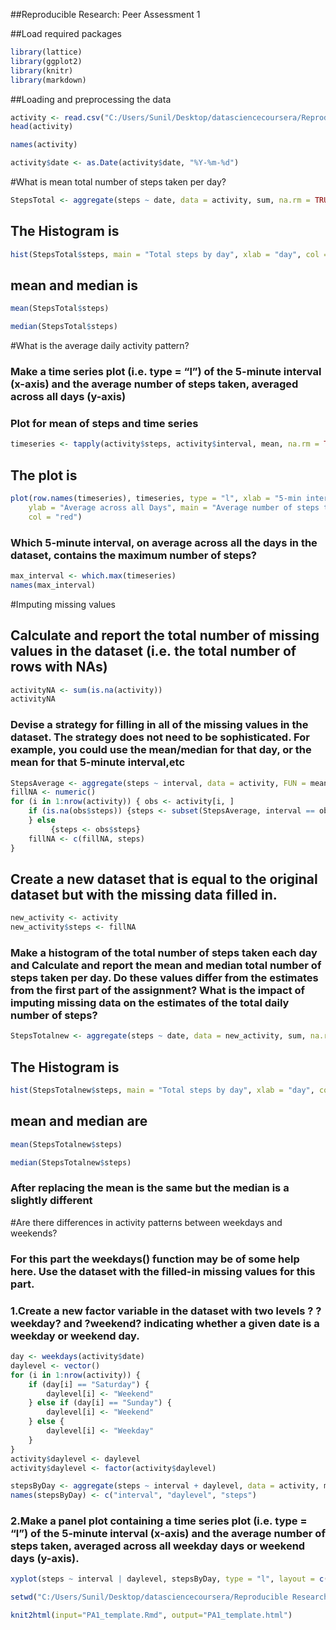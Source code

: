 ##Reproducible Research: Peer Assessment 1

##Load required packages
```r

library(lattice)
library(ggplot2)
library(knitr)
library(markdown)

```
##Loading and preprocessing the data

```r
activity <- read.csv("C:/Users/Sunil/Desktop/datasciencecoursera/Reproducible Research/data/activity.csv", colClasses = c("numeric", "character","numeric"))
head(activity)

```
```r
names(activity)

```
```r
activity$date <- as.Date(activity$date, "%Y-%m-%d")

```
#What is mean total number of steps taken per day?

```r
StepsTotal <- aggregate(steps ~ date, data = activity, sum, na.rm = TRUE)

```
## The Histogram is

```r
hist(StepsTotal$steps, main = "Total steps by day", xlab = "day", col = "blue")
```

## mean and median is

```r
mean(StepsTotal$steps)
```
```r
median(StepsTotal$steps)
```

#What is the average daily activity pattern?

### Make a time series plot (i.e. type = “l”) of the 5-minute interval (x-axis) and the average number of steps taken, averaged across all days (y-axis)

### Plot for mean of steps and time series

```r
timeseries <- tapply(activity$steps, activity$interval, mean, na.rm = TRUE)
```
## The plot is

```r
plot(row.names(timeseries), timeseries, type = "l", xlab = "5-min interval", 
    ylab = "Average across all Days", main = "Average number of steps taken", 
    col = "red")
```

### Which 5-minute interval, on average across all the days in the dataset, contains the maximum number of steps?

```r
max_interval <- which.max(timeseries)
names(max_interval)
```
#Imputing missing values

## Calculate and report the total number of missing values in the dataset (i.e. the total number of rows with NAs)

```r
activityNA <- sum(is.na(activity))
activityNA
```
### Devise a strategy for filling in all of the missing values in the dataset. The strategy does not need to be sophisticated. For example, you could use the mean/median for that day, or the mean for that 5-minute interval,etc

```r
StepsAverage <- aggregate(steps ~ interval, data = activity, FUN = mean)
fillNA <- numeric()
for (i in 1:nrow(activity)) { obs <- activity[i, ]
    if (is.na(obs$steps)) {steps <- subset(StepsAverage, interval == obs$interval)$steps
    } else
         {steps <- obs$steps}
    fillNA <- c(fillNA, steps)
}
```
## Create a new dataset that is equal to the original dataset but with the missing data filled in.

```r
new_activity <- activity
new_activity$steps <- fillNA
```
### Make a histogram of the total number of steps taken each day and Calculate and report the mean and median total number of steps taken per day. Do these values differ from the estimates from the first part of the assignment? What is the impact of imputing missing data on the estimates of the total daily number of steps?

```r
StepsTotalnew <- aggregate(steps ~ date, data = new_activity, sum, na.rm = TRUE)
```
## The Histogram is

```r
hist(StepsTotalnew$steps, main = "Total steps by day", xlab = "day", col = "blue")
```

## mean and median are

```r
mean(StepsTotalnew$steps)
```

```r
median(StepsTotalnew$steps)
```
### After replacing the mean is the same but the median is a slightly different


#Are there differences in activity patterns between weekdays and weekends?

### For this part the weekdays() function may be of some help here. Use the dataset with the filled-in missing values for this part.

### 1.Create a new factor variable in the dataset with two levels ? ?weekday? and ?weekend? indicating whether a given date is a weekday or weekend day.

```r
day <- weekdays(activity$date)
daylevel <- vector()
for (i in 1:nrow(activity)) {
    if (day[i] == "Saturday") {
        daylevel[i] <- "Weekend"
    } else if (day[i] == "Sunday") {
        daylevel[i] <- "Weekend"
    } else {
        daylevel[i] <- "Weekday"
    }
}
activity$daylevel <- daylevel
activity$daylevel <- factor(activity$daylevel)

stepsByDay <- aggregate(steps ~ interval + daylevel, data = activity, mean)
names(stepsByDay) <- c("interval", "daylevel", "steps")
```
### 2.Make a panel plot containing a time series plot (i.e. type = “l”) of the 5-minute interval (x-axis) and the average number of steps taken, averaged across all weekday days or weekend days (y-axis). 
```r
xyplot(steps ~ interval | daylevel, stepsByDay, type = "l", layout = c(1, 2),xlab = "Interval", ylab = "Number of steps")
```
```r
setwd("C:/Users/Sunil/Desktop/datasciencecoursera/Reproducible Research/data")
```
```r
knit2html(input="PA1_template.Rmd", output="PA1_template.html")
```
